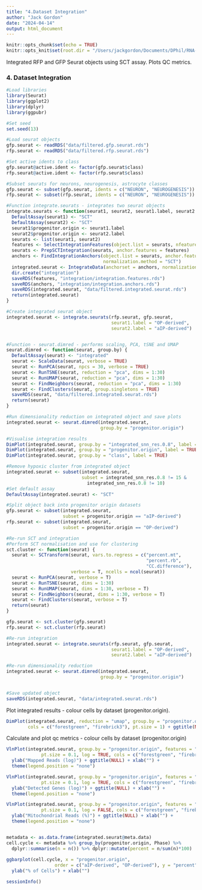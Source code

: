 ```yaml
---
title: "4.Dataset Integration"
author: "Jack Gordon"
date: "2024-04-14"
output: html_document
---
```


```r
knitr::opts_chunk$set(echo = TRUE)
knitr::opts_knit$set(root.dir = "/Users/jackgordon/Documents/DPhil/RNA-Sequencing/P10-seq")
```

Integrated RFP and GFP Seurat objects using SCT assay.
Plots QC metrics. 

### 4. Dataset Integration
```r

#Load libraries
library(Seurat)
library(ggplot2)
library(dplyr)
library(ggpubr)

#Set seed
set.seed(13)

#Load seurat objects
gfp.seurat <- readRDS("data/filtered.gfp.seurat.rds")
rfp.seurat <- readRDS("data/filtered.rfp.seurat.rds")

#Set active idents to class
gfp.seurat@active.ident <- factor(gfp.seurat$class)
rfp.seurat@active.ident <- factor(rfp.seurat$class)

#Subset seurats for neurons, neurogenesis, astrocyte classes
gfp.seurat <- subset(gfp.seurat, idents = c("NEURON", "NEUROGENESIS"))
rfp.seurat <- subset(rfp.seurat, idents = c("NEURON", "NEUROGENESIS"))

#Function integrate.seurats - integrates two seurat objects
integrate.seurats <- function(seurat1, seurat2, seurat1.label, seurat2.label) {
  DefaultAssay(seurat1) <- "SCT"
  DefaultAssay(seurat2) <- "SCT"
  seurat1$progenitor.origin <- seurat1.label
  seurat2$progenitor.origin <- seurat2.label
  seurats <- list(seurat1, seurat2)
  features <- SelectIntegrationFeatures(object.list = seurats, nfeatures = 5000)
  seurats <- PrepSCTIntegration(seurats, anchor.features = features)
  anchors <- FindIntegrationAnchors(object.list = seurats, anchor.features = features, 
                                    normalization.method = "SCT")
  integrated.seurat <- IntegrateData(anchorset = anchors, normalization.method = "SCT")
  dir.create("integration")
  saveRDS(features, "integration/integration.features.rds")
  saveRDS(anchors, "integration/integration.anchors.rds")
  saveRDS(integrated.seurat, "data/filtered.integrated.seurat.rds")
  return(integrated.seurat)
}

#Create integrated seurat object
integrated.seurat <- integrate.seurats(rfp.seurat, gfp.seurat, 
                                       seurat1.label = "OP-derived", 
                                       seurat2.label = "aIP-derived")


#Function - seurat.dimred - performs scaling, PCA, tSNE and UMAP 
seurat.dimred <- function(seurat, group.by) {
  DefaultAssay(seurat) <- "integrated"
  seurat <- ScaleData(seurat, verbose = TRUE)
  seurat <- RunPCA(seurat, npcs = 30, verbose = TRUE)
  seurat <- RunTSNE(seurat, reduction = "pca", dims = 1:30)
  seurat <- RunUMAP(seurat, reduction = "pca", dims = 1:30)
  seurat <- FindNeighbors(seurat, reduction = "pca", dims = 1:30)
  seurat <- FindClusters(seurat, group.singletons = TRUE)
  saveRDS(seurat, "data/filtered.integrated.seurat.rds")
  return(seurat)
}

#Run dimensionality reduction on integrated object and save plots
integrated.seurat <- seurat.dimred(integrated.seurat, 
                                   group.by = "progenitor.origin")

#Visualise integration results
DimPlot(integrated.seurat, group.by = "integrated_snn_res.0.8", label = TRUE)
DimPlot(integrated.seurat, group.by = "progenitor.origin", label = TRUE)
DimPlot(integrated.seurat, group.by = "class", label = TRUE)

#Remove hypoxic cluster from integrated object
integrated.seurat <- subset(integrated.seurat, 
                            subset = integrated_snn_res.0.8 != 15 &
                              integrated_snn_res.0.8 != 10)
#Set default assay
DefaultAssay(integrated.seurat) <- "SCT"

#Split object back into progenitor origin datasets
gfp.seurat <- subset(integrated.seurat, 
                     subset = progenitor.origin == "aIP-derived")
rfp.seurat <- subset(integrated.seurat, 
                     subset = progenitor.origin == "OP-derived")

#Re-run SCT and integration
#Perform SCT normalisation and use for clustering 
sct.cluster <- function(seurat) {
  seurat <- SCTransform(seurat, vars.to.regress = c("percent.mt", 
                                                    "percent.rb", 
                                                    "CC.difference"), 
                        verbose = T, ncells = ncol(seurat))
  seurat <- RunPCA(seurat, verbose = T)
  seurat <- RunTSNE(seurat, dims = 1:30)
  seurat <- RunUMAP(seurat, dims = 1:30, verbose = T)
  seurat <- FindNeighbors(seurat, dims = 1:30, verbose = T)
  seurat <- FindClusters(seurat, verbose = T)
  return(seurat)
}

gfp.seurat <- sct.cluster(gfp.seurat)
rfp.seurat <- sct.cluster(rfp.seurat)

#Re-run integration
integrated.seurat <- integrate.seurats(rfp.seurat, gfp.seurat, 
                                       seurat1.label = "OP-derived", 
                                       seurat2.label = "aIP-derived")

#Re-run dimensionality reduction
integrated.seurat <- seurat.dimred(integrated.seurat, 
                                   group.by = "progenitor.origin")


#Save updated object
saveRDS(integrated.seurat, "data/integrated.seurat.rds")
```

Plot integrated results - colour cells by dataset (progenitor.origin).

```r
DimPlot(integrated.seurat, reduction = "umap", group.by = "progenitor.origin", 
        cols = c("forestgreen", "firebrick3"), pt.size = 1) + ggtitle(NULL)
```

Calculate and plot qc metrics - colour cells by dataset (progenitor.origin)

```r
VlnPlot(integrated.seurat, group.by = "progenitor.origin", features = "nCount_RNA", 
             pt.size = 0.1, log = TRUE, cols = c("forestgreen", "firebrick3")) +
  ylab("Mapped Reads (log)") + ggtitle(NULL) + xlab("") +
  theme(legend.position = "none")

VlnPlot(integrated.seurat, group.by = "progenitor.origin", features = "nFeature_RNA", 
             pt.size = 0.1, log = TRUE, cols = c("forestgreen", "firebrick3")) +
  ylab("Detected Genes (log)") + ggtitle(NULL) + xlab("") +
  theme(legend.position = "none")

VlnPlot(integrated.seurat, group.by = "progenitor.origin", features = "percent.mt", 
             pt.size = 0.1, log = FALSE, cols = c("forestgreen", "firebrick3")) +
  ylab("Mitochondrial Reads (%)") + ggtitle(NULL) + xlab("") +
  theme(legend.position = "none")


metadata <- as.data.frame(integrated.seurat@meta.data)
cell.cycle <- metadata %>% group_by(progenitor.origin, Phase) %>% 
  dplyr::summarise(n = n()) %>% dplyr::mutate(percent = n/sum(n)*100)
  
ggbarplot(cell.cycle, x = "progenitor.origin", 
                  order = c("aIP-derived", "OP-derived"), y = "percent", fill = "Phase", merge = TRUE) +
  ylab("% of Cells") + xlab("")
```

```r
sessionInfo()
```
